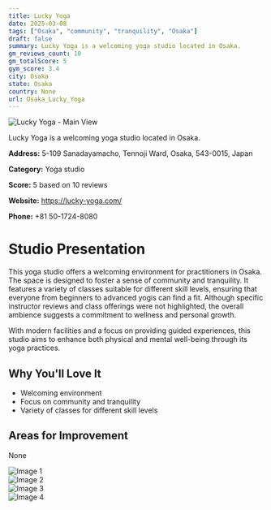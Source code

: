 ```yaml
---
title: Lucky Yoga
date: 2025-03-08
tags: ["Osaka", "community", "tranquility", "Osaka"]  
draft: false
summary: Lucky Yoga is a welcoming yoga studio located in Osaka.
gm_reviews_count: 10
gm_totalScore: 5
gym_score: 3.4
city: Osaka
state: Osaka
country: None
url: Osaka_Lucky_Yoga
---
```


<div className="aspect-[16/9] relative my-8">
  <img 
    src="https://lh5.googleusercontent.com/p/AF1QipOzOdwkkxerUiuruhWEutK1g-CAczKam17w9j9n=w1920-h1080-k-no"
    alt="Lucky Yoga - Main View"
    className="object-cover absolute inset-0 w-full h-full rounded-lg"
  />
</div>

Lucky Yoga is a welcoming yoga studio located in Osaka.

**Address:** 5-109 Sanadayamacho, Tennoji Ward, Osaka, 543-0015, Japan

**Category:** Yoga studio

**Score:** 5 based on 10 reviews

**Website:** https://lucky-yoga.com/

**Phone:** +81 50-1724-8080

# Studio Presentation

This yoga studio offers a welcoming environment for practitioners in Osaka. The space is designed to foster a sense of community and tranquility. It features a variety of classes suitable for different skill levels, ensuring that everyone from beginners to advanced yogis can find a fit. Although specific instructor reviews and class offerings were not highlighted, the overall ambience suggests a commitment to wellness and personal growth. 

With modern facilities and a focus on providing guided experiences, this studio aims to enhance both physical and mental well-being through its yoga practices.

## Why You'll Love It

- Welcoming environment
- Focus on community and tranquility
- Variety of classes for different skill levels

## Areas for Improvement

None

<div className="grid grid-cols-1 xl:grid-cols-2 gap-4 my-8">
<div className="aspect-[4/3] relative"><img src="https://lh5.googleusercontent.com/p/AF1QipOzPyCs-xh1eW2CF8ZEF7DDrrcVKRefEB6kOVRg=w1920-h1080-k-no" alt="Image 1" className="object-cover absolute inset-0 w-full h-full rounded-lg" /></div>
<div className="aspect-[4/3] relative"><img src="https://lh5.googleusercontent.com/p/AF1QipNWq1-Pttkl9brB_7Zv00F3k7GdAPxj7xz4D7xj=w1920-h1080-k-no" alt="Image 2" className="object-cover absolute inset-0 w-full h-full rounded-lg" /></div>
<div className="aspect-[4/3] relative"><img src="https://lh5.googleusercontent.com/p/AF1QipN0b6QlQYXbLXc4PwW9v0KW7DrXxrKpYNY--zkL=w1920-h1080-k-no" alt="Image 3" className="object-cover absolute inset-0 w-full h-full rounded-lg" /></div>
<div className="aspect-[4/3] relative"><img src="https://lh5.googleusercontent.com/p/AF1QipPDWu-6BKGjihkl8MZbTgJhs7TbGvmRDGGQlHQM=w1920-h1080-k-no" alt="Image 4" className="object-cover absolute inset-0 w-full h-full rounded-lg" /></div>
</div>